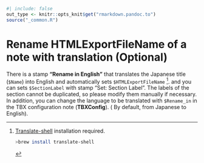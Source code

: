 ```r
#| include: false
out_type <- knitr::opts_knit$get("rmarkdown.pandoc.to")
source("_common.R")
```
# Rename HTMLExportFileName of a note with translation (Optional) {#sec-translate-and-rename-htmlexportfilename }

There is  a stamp **"Rename in English"** that translates the Japanese title (`$Name`) into English and automatically sets `$HTMLExportFileName` [^translate-shell]. and you can sets `$SectionLabel` with stamp "Set: Section Label". The labels of the section cannot be duplicated, so please modify them manually if necessary. In addition, you can change the language to be translated with `$Rename_in` in the TBX configuration note (**TBXConfig**). ( By default, from Japanese to English).

[^translate-shell]: [Translate-shell](https://github.com/soimort/translate-shell) installation required. 
```.sh
>brew install translate-shell
```


